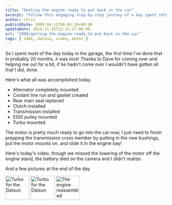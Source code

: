 ---
title: "Getting the engine ready to put back in the car"
excerpt: "Follow this engaging step-by-step journey of a day spent refurbishing a car engine. Includes helpful visuals and a detailed video tutorial."
author: chris
publishDate: 2009-04-12T00:01:26+00:00
updateDate: 2024-11-15T12:15:17-06:00
url: "2009/getting-the-engine-ready-to-put-back-in-the-car"
tags: [ 240z, datsun, video, motor ]
---

So I spent most of the day today in the garage, the first time I've done that in probably 20 months, it was nice! Thanks to Dave for coming over and helping me out for a bit, if he hadn't come over I wouldn't have gotten all that I did, done.

Here's what all was accomplished today.
- Alternator completely mounted
- Coolant line run and gasket created
- Rear main seal replaced
- Clutch installed
- Transmission installed
- EDIS pulley mounted
- Turbo mounted

The motor is pretty much ready to go into the car now, I just need to finish prepping the transmission cross member by putting in the new bushings, put the motor mounts on, and slide it in the engine bay!

Here's today's video, though we missed the lowering of the motor off the engine stand, the battery died on the camera and I didn't realize.

<YouTubeEmbed videoId="Dfxi-dxMsQE" title="Getting the engine ready to put back in the car" publishDate="2009-04-12T00:01:26+00:00" description="The motor is pretty much ready to go into the car now, I just need to finish prepping the transmission cross member by putting in the new bushings, put the motor mounts on, and slide it in the engine bay!" />

And a few pictures at the end of the day

  <div id="setThumbs-indv3433648886_div" class="setThumbs-indv"><span id="photo_thumb3433648886" class="photo_container pc_s"><a class="image_link" title="Turbo for the Datsun" href="https://www.flickr.com/photos/chammond/3433648886/in/set-72157594465585463/"><img class="pc_img" alt="Turbo for the Datsun" src="https://farm4.static.flickr.com/3663/3433648886_70865e13ef_s.jpg" width="75" height="75" /></a> </span><span id="photo_thumb3433647344" class="photo_container pc_s"><a class="image_link" title="Turbo for the Datsun" href="https://www.flickr.com/photos/chammond/3433647344/in/set-72157594465585463/"><img class="pc_img" alt="Turbo for the Datsun" src="https://farm4.static.flickr.com/3347/3433647344_18daf0061f_s.jpg" width="75" height="75" /></a> </span><span id="photo_thumb3432834921" class="photo_container pc_s"><a class="image_link" title="The engine reassembled" href="https://www.flickr.com/photos/chammond/3432834921/in/set-72157594465585463/"><img class="pc_img" alt="The engine reassembled" src="https://farm4.static.flickr.com/3351/3432834921_e0361cc2ea_s.jpg" width="75" height="75" /></a></span></div>

